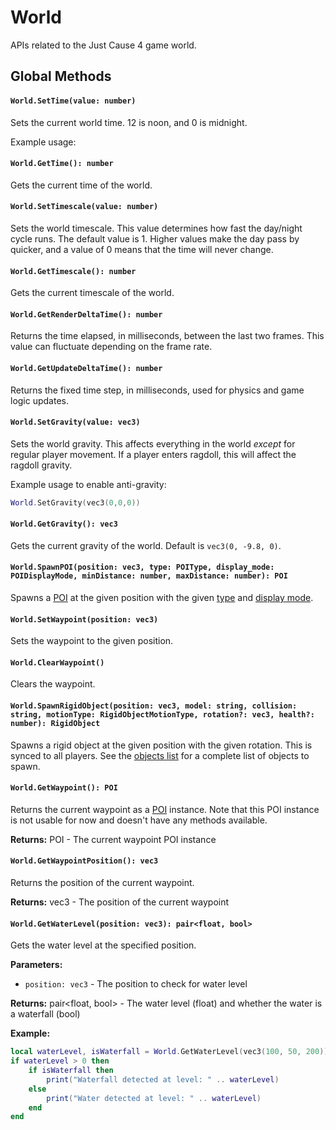 

# World

APIs related to the Just Cause 4 game world.

## Global Methods

<WorldShared />

#### `World.SetTime(value: number)`

Sets the current world time. 12 is noon, and 0 is midnight.

Example usage:

#### `World.GetTime(): number`

Gets the current time of the world.

#### `World.SetTimescale(value: number)`

Sets the world timescale. This value determines how fast the day/night cycle runs. The default value is 1. Higher values make the day pass by quicker, and a value of 0 means that the time will never change.

#### `World.GetTimescale(): number`

Gets the current timescale of the world.

#### `World.GetRenderDeltaTime(): number`

Returns the time elapsed, in milliseconds, between the last two frames. This value can fluctuate depending on the frame rate.

#### `World.GetUpdateDeltaTime(): number`

Returns the fixed time step, in milliseconds, used for physics and game logic updates.

#### `World.SetGravity(value: vec3)`

Sets the world gravity. This affects everything in the world _except_ for regular player movement. If a player enters ragdoll, this will affect the ragdoll gravity.

Example usage to enable anti-gravity:
```lua
World.SetGravity(vec3(0,0,0))
```

#### `World.GetGravity(): vec3`

Gets the current gravity of the world. Default is `vec3(0, -9.8, 0)`.

#### `World.SpawnPOI(position: vec3, type: POIType, display_mode: POIDisplayMode, minDistance: number, maxDistance: number): POI`

Spawns a [POI](/client-api/poi) at the given position with the given [type](/shared-api/enums/poitype) and [display mode](/shared-api/enums/poidisplaymode).

#### `World.SetWaypoint(position: vec3)`

Sets the waypoint to the given position.

#### `World.ClearWaypoint()`

Clears the waypoint.

#### `World.SpawnRigidObject(position: vec3, model: string, collision: string, motionType: RigidObjectMotionType, rotation?: vec3, health?: number): RigidObject`

Spawns a rigid object at the given position with the given rotation. This is synced to all players. See the [objects list](/reference/objects-list) for a complete list of objects to spawn.

#### `World.GetWaypoint(): POI`

Returns the current waypoint as a [POI](/client-api/poi) instance. Note that this POI instance is not usable for now and doesn't have any methods available.

**Returns:** POI - The current waypoint POI instance

#### `World.GetWaypointPosition(): vec3`

Returns the position of the current waypoint.

**Returns:** vec3 - The position of the current waypoint

#### `World.GetWaterLevel(position: vec3): pair<float, bool>`

Gets the water level at the specified position.

**Parameters:**
- `position: vec3` - The position to check for water level

**Returns:** pair\<float, bool\> - The water level (float) and whether the water is a waterfall (bool)

**Example:**
```lua
local waterLevel, isWaterfall = World.GetWaterLevel(vec3(100, 50, 200))
if waterLevel > 0 then
    if isWaterfall then
        print("Waterfall detected at level: " .. waterLevel)
    else
        print("Water detected at level: " .. waterLevel)
    end
end
```

